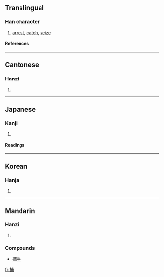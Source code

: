==Translingual==
===Han character===
{{Han char|rn=64|rad=手|as=07|sn=10|four=5302<sub>7</sub>|canj=手戈十月 (QIJB)}}
# [[arrest]], [[catch]], [[seize]]
====References====
{{Han ref|kx=0434.090|dkj=12157|dj=0783.160|hdz=31878.050|uh=6355|ud=25429|bh=AEB7|bd=44727}}
----
==Cantonese==
===Hanzi===
{{yue-hanzi|jyut=|y=bou6}}
# {{defn|Cantonese}}
----
==Japanese==
===Kanji===
{{ja-kanji|grade=c|rs=手07}}
# {{defn|Japanese}} 
====Readings====
{{ja-readings|on=[[ほ]] (ho)|kun=[[とらえる]] (toraeru), [[とる]] (toru), [[つかまえる]] (tsukamaeru)}}
----
==Korean==
===Hanja===
{{ko-hanja|hangeul=포|eumhun=|rv=po|mr=p'o|y=pho}}
# {{defn|Korean}}
----
==Mandarin==

===Hanzi===
{{cmn-hanzi|pin=[[bǔ]] (bu3)|wg=pu<sup>3</sup>}}

# {{defn|Mandarin}}

===Compounds===
*[[捕手]]

[[fr:捕]]